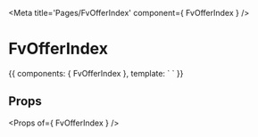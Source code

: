 
<Meta title='Pages/FvOfferIndex' component={ FvOfferIndex } />

# FvOfferIndex

<Canvas>
<Story name='Common' height='150px'>{{
  components: { FvOfferIndex },
  template: `<FvOfferIndex>
  </FvOfferIndex>`
}}</Story>
</Canvas>

## Props

<Props of={ FvOfferIndex } />
